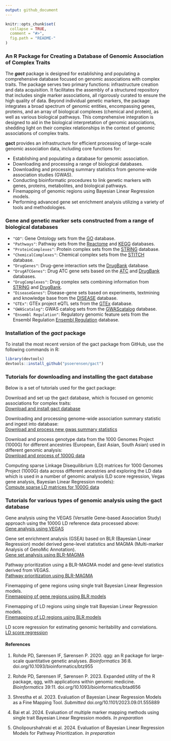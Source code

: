 ```yaml
---
output: github_document
---
```


<!-- README.md is generated from README.Rmd. Please edit that file -->

```r
knitr::opts_chunk$set(
  collapse = TRUE,
  comment = "#>",
  fig.path = "README-"
)
```

### An R Package for Creating a Database of Genomic Association of Complex Traits

The ***gact*** package is designed for establishing and populating a comprehensive database focused on genomic associations with complex traits. The package serves two primary functions: infrastructure creation and data acquisition. It facilitates the assembly of a structured repository that includes single marker associations, all rigorously curated to ensure the high quality of data. Beyond individual genetic markers, the package integrates a broad spectrum of genomic entities, encompassing genes, proteins, and an array of biological complexes (chemical and protein), as well as various biological pathways. This comprehensive integration is designed to aid in the biological interpretation of genomic associations, shedding light on their complex relationships in the context of genomic associations of complex traits.


**gact** provides an infrastructure for efficient processing of large-scale genomic association data, including core functions for:  
 
* Establishing and populating a database for genomic association.
* Downloading and processing a range of biological databases.
* Downloading and processing summary statistics from genome-wide association studies (GWAS).
* Conducting bioinformatic procedures to link genetic markers with genes, proteins, metabolites, and biological pathways.
* Finemapping of genomic regions using Bayesian Linear Regression models.
* Performing advanced gene set enrichment analysis utilizing a variety of tools and methodologies.


### Gene and genetic marker sets constructed from a range of biological databases 
- `"GO"`: Gene Ontology sets from the [GO](https://geneontology.org) database.
- `"Pathways"`: Pathway sets from the [Reactome](https://reactome.org) and [KEGG](https://www.genome.jp/kegg/pathway.html) databases.
- `"ProteinComplexes"`: Protein complex sets from the [STRING](https://string-db.org) database.
- `"ChemicalComplexes"`: Chemical complex sets from the [STITCH](https://stitch.embl.de) database.
- `"DrugGenes"`: Drug-gene interaction sets the [DrugBank](https://go.drugbank.com) database.
- `"DrugATCGenes"`: Drug ATC gene sets based on the [ATC](https://www.whocc.no/atc_ddd_index/) and [DrugBank](https://go.drugbank.com) databases.
- `"DrugComplexes"`: Drug complex sets combining information from [STRING](https://string-db.org) and [DrugBank](https://go.drugbank.com).
- `"DiseaseGenes"`: Disease-gene sets based on experiments, textmining and knowledge base from the [DISEASE](https://diseases.jensenlab.org/Search) database.
- `"GTEx"`: GTEx project eQTL sets from the [GTEx](https://www.gtexportal.org/home/downloads/adult-gtex/overview) database.
- `"GWAScatalog"`: GWAS catalog sets from the [GWAScatalog](https://www.ebi.ac.uk/gwas/) database.
- `"Ensembl Regulation"`: Regulatory genomic feature sets from the Ensembl Regulation [Ensembl Regulation](https://www.ensembl.org/info/genome/funcgen/index.html) database.


### Installation of the ***gact*** package

To install the most recent version of the gact package from GitHub, use the following commands in R:
```r
library(devtools)
devtools::install_github("psoerensen/gact")
```

### Tutorials for downloading and installing the gact database
Below is a set of tutorials used for the gact package:  

Download and set up the gact database, which is focused on genomic associations for complex traits:   
[Download and install gact database](Document/Download_and_install_gact_database.html)  

Downloading and processing genome-wide association summary statistic and ingest into database:   
[Download and process new gwas summary statistics](Document/Download_and_process_gwas.html)  

Download and process genotype data from the 1000 Genomes Project (1000G) for different ancestries (European, East Asian, South Asian) used in different genomic analysis:   
[Download and process of 1000G data](Document/Process_1000G.html)  

Computing sparse Linkage Disequilibrium (LD) matrices for 1000 Genomes Project (1000G) data across different ancestries and exploring the LD data which is used in a number of genomic analysis (LD score regression, Vegas gene analysis, Bayesian Linear Regression models):   
[Compute sparse LD matrices for 1000G data](Document/Compute_sparseLD_1000G.html)  


### Tutorials for various types of genomic analysis using the gact database 

Gene analysis using the VEGAS (Versatile Gene-based Association Study) approach using the 1000G LD reference data processed above:   
[Gene analysis using VEGAS](Document/Gene_analysis_vegas.html)  

Gene set enrichment analysis (GSEA) based on BLR (Bayesian Linear Regression) model derived gene-level statistics and MAGMA (Multi-marker Analysis of GenoMic Annotation).   
[Gene set analysis using BLR-MAGMA](Document/Gene_set_analysis_blr_magma.html)  

Pathway prioritization using a BLR-MAGMA model and gene-level statistics derived from VEGAS.   
[Pathway prioritization using BLR-MAGMA](Document/Pathway_prioritization_blr_magma.html)  

Finemapping of gene regions using single trait Bayesian Linear Regression models.    
[Finemapping of gene regions using BLR models](Document/Finemapping_gene_regions_blr.html)  

Finemapping of LD regions using single trait Bayesian Linear Regression models.    
[Finemapping of LD regions using BLR models](Document/Finemapping_ld_regions_blr.html)  

LD score regression for estimating genomic heritability and correlations.    
[LD score regression](Document/LD_score_regression.html)  


#### References  

1. Rohde PD, Sørensen IF, Sørensen P. 2020. qgg: an R package for large-scale quantitative genetic analyses. *Bioinformatics* 36:8. doi.org/10.1093/bioinformatics/btz955  

2. Rohde PD, Sørensen IF, Sørensen P. 2023. Expanded utility of the R package, qgg, with applications within genomic medicine. *Bioinformatics* 39:11. doi.org/10.1093/bioinformatics/btad656  

3. Shrestha et al. 2023. Evaluation of Bayesian Linear Regression Models as a Fine Mapping Tool. *Submitted* doi.org/10.1101/2023.09.01.555889  

4. Bai et al. 2024. Evaluation of multiple marker mapping methods using single trait Bayesian Linear Regression models. *In preparation*  

5. Gholipourshahraki et al. 2024. Evaluation of Bayesian Linear Regression Models for Pathway Prioritization. *In preparation*  
